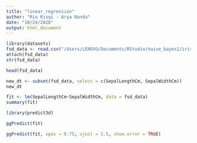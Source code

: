 ---
title: "linear_regression"
author: "Rio Risqi - Arya Nanda"
date: "10/24/2020"
output: html_document
---

```{r}
library(datasets)
fsd_data <- read.csv("/Users/LENOVO/Documents/RStudio/naive_bayes2/iris.csv")
attach(fsd_data)
str(fsd_data)
```

```{r}
head(fsd_data)
```

```{r}
new_dt <- subset(fsd_data, select = c(SepalLengthCm, SepalWidthCm))
new_dt
```

```{r}
fit <- lm(SepalLengthCm~SepalWidthCm, data = fsd_data)
summary(fit)
```

```{r}
library(predict3d)
```

```{r}
ggPredict(fit)
```

```{r}
ggPredict(fit, xpos = 0.75, vjust = 1.5, show.error = TRUE)
```

